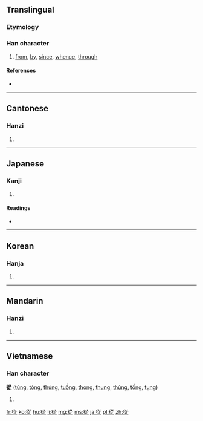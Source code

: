 {{also|从|従}}
==Translingual==

===Etymology===
{{Han compound|辵|从|c1=s|c2=p|t1=walk|ls=psc}}

===Han character===
{{Han char|rn=60|rad=彳|as=08|sn=11|four=2828<sub>1</sub>|canj=竹人人人人 (HOOOO)|ids=⿰彳⿱从龰}}

# [[from]], [[by]], [[since]], [[whence]], [[through]]

====References====
* {{Han ref|kx=0368.180|dkj=10152|dj=0692.140|hdz=20829.120|uh=5F9E|ud=24478|bh=B171|bd=45425}}

----

==Cantonese==

===Hanzi===
{{yue-hanzi|jyut=|y=chung4|sim=从}}

# {{defn|lang=yue|sort=彳08}}

----

==Japanese==

===Kanji===
{{ja-kanji|grade=|rs=彳08}}

# {{defn|lang=ja|sort=彳08}}

====Readings====
* {{ja-readings|on=[[じゅう]] (jū), [[しょう]] (shō), [[じゅ]] (ju)|kun=[[したがう]] (shitagau), [[したがって]] (shitagatte), [[おう]] (ou)}}

----

==Korean==

===Hanja===
{{ko-hanja|hangeul=종|eumhun=|rv=jong|mr=chong|y=cong}}

# {{defn|lang=ko|sort=彳08}}

----

==Mandarin==

===Hanzi===
{{cmn-hanzi|sim=从|pin=[[cóng]] ([[cong2]])|wg=ts'ung<sup>2</sup>}}

# {{defn|lang=cmn|sort=彳08}}

----

==Vietnamese==

===Han character===
'''從''' ([[tùng]], [[tòng]], [[thủng]], [[tuồng]], [[thong]], [[thung]], [[thùng]], [[tồng]], [[tụng]])

# {{defn|lang=vi}}

[[fr:從]]
[[ko:從]]
[[hu:從]]
[[li:從]]
[[mg:從]]
[[ms:從]]
[[ja:從]]
[[pl:從]]
[[zh:從]]